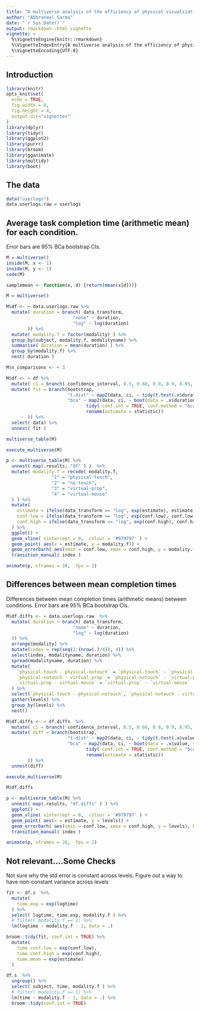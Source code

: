 ```yaml
---
title: "A multiverse analysis of the efficiency of physical visualizations"
author: "Abhraneel Sarma"
date: "`r Sys.Date()`"
output: rmarkdown::html_vignette
vignette: >
  %\VignetteEngine{knitr::rmarkdown}
  %\VignetteIndexEntry{A multiverse analysis of the efficiency of physical visualizations}
  %\VignetteEncoding{UTF-8}
---
```


## Introduction
```r
library(knitr)
opts_knit$set(
  echo = TRUE,
  fig.width = 6, 
  fig.height = 4,
  output.dir="vignettes"
)
library(dplyr)
library(tidyr)
library(ggplot2)
library(purrr)
library(broom)
library(gganimate)
library(multidy)
library(boot)
```


## The data

```r
data("userlogs")
data.userlogs.raw = userlogs
```


## Average task completion time (arithmetic mean) for each condition. 
Error bars are 95% BCa bootstrap CIs.

```r
M = multiverse()
inside(M, x <- 1)
inside(M, y <- 1)
code(M)
```


```r
samplemean <- function(x, d) {return(mean(x[d]))}

M = multiverse()

M$df <- ~ data.userlogs.raw %>%
  mutate( duration = branch( data_transform, 
                         "none" ~ duration,
                         "log" ~ log(duration)
        )) %>% 
  mutate( modality.f = factor(modality) ) %>%
  group_by(subject, modality.f, modalityname) %>% 
  summarise( duration = mean(duration) ) %>%
  group_by(modality.f) %>%
  nest( duration )

M$n_comparisons <- ~ 3

M$df <- ~ df %>%
  mutate( ci = branch( confidence_interval, 0.5, 0.68, 0.8, 0.9, 0.95, 0.99, 0.999 )) %>%
  mutate( fit = branch(bootstrap,
                       "t-dist" ~ map2(data, ci, ~ tidy(t.test(.x$duration, conf.level = .y)) ),
                       "bca" ~ map2(data, ci, ~ boot(data = .x$duration, statistic = samplemean, R = 5000) %>%
                              tidy( conf.int = TRUE, conf.method = "bca", conf.level = .y) %>%
                              rename(estimate = statistic))
        )) %>%
  select(-data) %>%
  unnest( fit )
```

```r
multiverse_table(M)
```


```r
execute_multiverse(M)
```


```r
p <- multiverse_table(M) %>%
  unnest( map(.results, "df" ) )  %>%
  mutate( modality.f = recode( modality.f, 
                 "1" = "physical-touch",
                 "2" = "no-touch",
                 "3" = "virtual-prop",
                 "4" = "virtual-mouse"
  ) ) %>%
  mutate( 
    estimate = ifelse(data_transform == "log", exp(estimate), estimate),
    conf.low = ifelse(data_transform == "log", exp(conf.low), conf.low),
    conf.high = ifelse(data_transform == "log", exp(conf.high), conf.high)
  ) %>%
  ggplot() + 
  geom_vline( xintercept = 0,  colour = '#979797' ) +
  geom_point( aes(x = estimate, y = modality.f)) +
  geom_errorbarh( aes(xmin = conf.low, xmax = conf.high, y = modality.f), height = 0)  +
  transition_manual( index )

animate(p, nframes = 28,  fps = 2)
```

## Differences between mean completion times 
Differences between mean completion times (arithmetic means) between conditions. Error bars are 95% BCa bootstrap CIs.

```r
M$df.diffs <- ~ data.userlogs.raw  %>%
  mutate( duration = branch( data_transform, 
                         "none" ~ duration,
                         "log" ~ log(duration)
  )) %>%
  arrange(modality) %>%
  mutate(index = rep(seq(1:(nrow(.)/4)), 4)) %>%
  select(index, modalityname, duration) %>%
  spread(modalityname, duration) %>%
  mutate(
    `physical-touch - physical-notouch` = `physical-touch` - `physical-notouch`,
    `physical-notouch - virtual-prop` = `physical-notouch` - `virtual-prop`,
    `virtual-prop - virtual-mouse` = `virtual-prop` - `virtual-mouse`
  ) %>%
  select(`physical-touch - physical-notouch`, `physical-notouch - virtual-prop`, `virtual-prop - virtual-mouse`) %>%
  gather(levels) %>%
  group_by(levels) %>%
  nest()

M$df.diffs <- ~ df.diffs  %>%
  mutate( ci = branch( confidence_interval, 0.5, 0.68, 0.8, 0.9, 0.95, 0.99, 0.999 )) %>%
  mutate( diff = branch(bootstrap,
                       "t-dist" ~ map2(data, ci, ~ tidy(t.test(.x$value, conf.level = .y)) ),
                       "bca" ~ map2(data, ci, ~ boot(data = .x$value, statistic = samplemean, R = 5000) %>%
                              tidy( conf.int = TRUE, conf.method = "bca", conf.level = .y) %>%
                              rename(estimate = statistic))
        )) %>%
  unnest(diff)
```

```r
execute_multiverse(M)
```

```r
M$df.diffs
```

```r
p <- multiverse_table(M) %>%
  unnest( map(.results, "df.diffs" ) ) %>%
  ggplot() + 
  geom_vline( xintercept = 0,  colour = '#979797' ) +
  geom_point( aes(x = estimate, y = levels)) +
  geom_errorbarh( aes(xmin = conf.low, xmax = conf.high, y = levels), height = 0) +
  transition_manual( index )

animate(p, nframes = 28,  fps = 2)
```


## Not relevant....Some Checks
Not sure why the std error is constant across levels. Figure out a way to have non-constant variance across levels

```r
fit <- df.s  %>% 
  mutate(
    time.exp = exp(logtime)
  ) %>%
  select( logtime, time.exp, modality.f ) %>%
  # filter( modality.f == 1) %>%
  lm(logtime ~ modality.f - 1, data = .)

broom::tidy(fit, conf.int = TRUE) %>%
  mutate( 
    time.conf.low = exp(conf.low),
    time.conf.high = exp(conf.high),
    time.mean = exp(estimate) 
  )
```


```r
df.s  %>%
  ungroup() %>%
  select( subject, time, modality.f ) %>%
  # filter( modality.f == 1) %>%
  lm(time ~ modality.f - 1, data = .) %>%
  broom::tidy(conf.int = TRUE)
```


